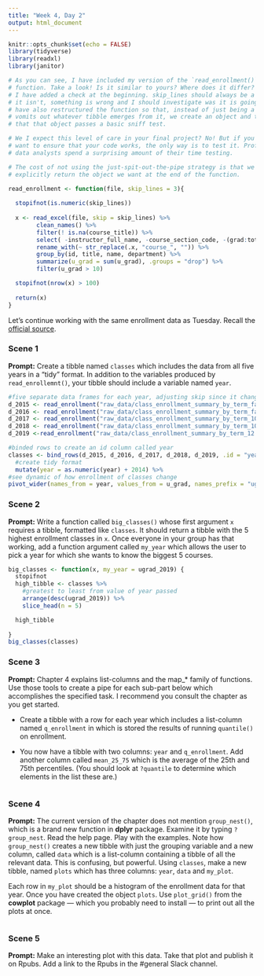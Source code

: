 ```yaml
---
title: "Week 4, Day 2"
output: html_document
---
```


```r
knitr::opts_chunk$set(echo = FALSE)
library(tidyverse)
library(readxl)
library(janitor)

# As you can see, I have included my version of the `read_enrollment()`
# function. Take a look! Is it similar to yours? Where does it differ? Note that
# I have added a check at the beginning. skip_lines should always be a numer. If
# it isn't, something is wrong and I should investigate was it is going on. I
# have also restructured the function so that, instead of just being a pipe that
# vomits out whatever tibble emerges from it, we create an object and then test
# that that object passes a basic sniff test.

# We I expect this level of care in your final project? No! But if you really
# want to ensure that your code works, the only way is to test it. Professional
# data analysts spend a surprising amount of their time testing.

# The cost of not using the just-spit-out-the-pipe strategy is that we need to
# explicitly return the object we want at the end of the function.

read_enrollment <- function(file, skip_lines = 3){
  
  stopifnot(is.numeric(skip_lines))
  
  x <- read_excel(file, skip = skip_lines) %>% 
        clean_names() %>% 
        filter(! is.na(course_title)) %>% 
        select( -instructor_full_name, -course_section_code, -(grad:total)) %>%
        rename_with(~ str_replace(.x, "course_", "")) %>% 
        group_by(id, title, name, department) %>% 
        summarize(u_grad = sum(u_grad), .groups = "drop") %>% 
        filter(u_grad > 10)

  stopifnot(nrow(x) > 100)
  
  return(x)
}
```

Let's continue working with the same enrollment data as Tuesday.  Recall the [official source](https://registrar.fas.harvard.edu/faculty-staff/courses/enrollment/archived-course-enrollment-reports).

### Scene 1

**Prompt:** Create a tibble named `classes` which includes the data from all five years in a "tidy" format. In addition to the variables produced by `read_enrollemnt()`, your tibble should include a variable named `year`.

```r

#five separate data frames for each year, adjusting skip since it changes each year
d_2015 <- read_enrollment("raw_data/class_enrollment_summary_by_term_fall_2015.xlsx")
d_2016 <- read_enrollment("raw_data/class_enrollment_summary_by_term_fall_2016.xlsx", 0)
d_2017 <- read_enrollment("raw_data/class_enrollment_summary_by_term_10.20.17.xlsx")
d_2018 <- read_enrollment("raw_data/class_enrollment_summary_by_term_10.24.18.xlsx", 2)
d_2019 <-read_enrollment("raw_data/class_enrollment_summary_by_term_12.20.19.xlsx")

#binded rows to create an id column called year
classes <- bind_rows(d_2015, d_2016, d_2017, d_2018, d_2019, .id = "year") %>%
  #create tidy format
  mutate(year = as.numeric(year) + 2014) %>%
#see dynamic of how enrollment of classes change
pivot_wider(names_from = year, values_from = u_grad, names_prefix = "ugrad_")

```


### Scene 2

**Prompt:** Write a function called `big_classes()` whose first argument `x` requires a tibble, formatted like `classes`. It should return a tibble with the 5 highest enrollment classes in `x`. Once everyone in your group has that working, add a function argument called `my_year` which allows the user to pick a year for which she wants to know the biggest 5 courses.

```r

big_classes <- function(x, my_year = ugrad_2019) {
  stopifnot
  high_tibble <- classes %>%
    #greatest to least from value of year passed
    arrange(desc(ugrad_2019)) %>%
    slice_head(n = 5)

  high_tibble
  
}
big_classes(classes)

```


### Scene 3

**Prompt:** Chapter 4 explains list-columns and the map_* family of functions. Use those tools to create a pipe for each sub-part below which accomplishes the specified task. I recommend you consult the chapter as you get started.

* Create a tibble with a row for each year which includes a list-column named `q_enrollment` in which is stored the results of running `quantile()` on enrollment.



* You now have a tibble with two columns: `year` and `q_enrollment`. Add another column called `mean_25_75` which is the average of the 25th and 75th percentiles. (You should look at `?quantile` to determine which elements in the list these are.) 

```r


```


### Scene 4

**Prompt:** The current version of the chapter does not mention `group_nest()`, which is a brand new function in **dplyr** package. Examine it by typing `?group_nest`. Read the help page. Play with the examples.  Note how `group_nest()` creates a new tibble with just the grouping variable and a new column, called `data` which is a list-column containing a tibble of all the relevant data. This is confusing, but powerful. Using `classes`, make a new tibble, named `plots` which has three columns: `year`, `data` and `my_plot`. 

Each row in `my_plot` should be a histogram of the enrollment data for that year. Once you have created the object `plots`. Use `plot_grid()` from the **cowplot** package --- which you probably need to install --- to print out all the plots at once.

```r


```


### Scene 5

**Prompt:** Make an interesting plot with this data. Take that plot and publish it on Rpubs. Add a link to the Rpubs in the #general Slack channel.


```r


```

